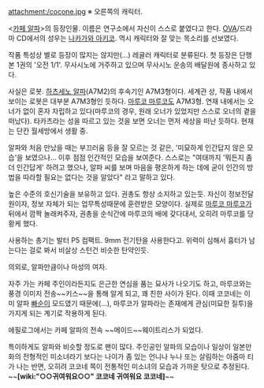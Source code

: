 attachment:/cocone.jpg
※ 오른쪽의 캐릭터.

<[[카페 알파]]>의 등장인물. 이름은 연구소에서 자신이 스스로 붙였다고 한다.
[[OVA]]/드라마 CD에서의 성우는 [[나카가와 아키코]]. 역시 캐릭터와 잘 맞는 목소리를 선보였다.

작품 특성상 별로 등장이 많지는 않지만(…) 레귤러 캐릭터로 분류된다. 첫 등장은 단행본 1권의 '오전 1/1'. 무사시노에 거주하고 있으며 무사시노 운송의 배달원에 종사하고 있다.


사실은 로봇. [[하츠세노 알파]](A7M2)의 후속기인 A7M3형이다. 세계관 상, 작품 내에서 보이는 로봇은 대부분 A7M3형인 듯하다. [[마루코 마루코]]도 A7M3형. 연재 내에서는 오너가 없이 혼자 자립하고 있다(마루코의 경우, 원래 오너가 있었지만 스스로 오너의 곁을 떠났다). 타카츠라는 성을 따르고 있는 것을 보면 오너는 먼저 세상을 떠난 듯하다. 현재는 단칸 월세방에서 생활 중.

알파와 처음 만났을 때는 부끄러움 등을 잘 모르는 것 같은, '미묘하게 인간답지 않은 모습'을 보였으나… 이후 점점 인간적인 모습을 보여준다. 스스로는 "여태까지 '뭐든지 좀 더 인간답게' 하려고 했으나, 알파 씨를 보며 마음을 평온하게 하는 데에 굳이 인간의 방법을 따라할 필요는 없다는 것을 알았다" 라고 말하고 있다.

높은 수준의 호신기술을 보유하고 있다. 권총도 항상 소지하고 있는듯. 자신이 정보전달원이자, 정보 자체가 되는 업무특성때문에 훈련받은 모양이다. 실제로 [[마루코 마루코]]가 뒤에서 깜짝 놀래켜주자, 권총을 순식간에 마루코의 배에 갖다대서, 오히려 마루코를 당황케 했다.

사용하는 총기는 발터 P5 컴팩트. 9mm 전기탄을 사용한다고. 위력이 심해서 흉터가 남는다는 걸로 봐서 비살상 스턴건 비슷한 탄약인듯.


의외로, 알파만큼이나 마성의 여자.

자주 가는 카페 주인이라든지도 은근한 연심을 품는 묘사가 나오기도 하고, 마루코와는 풍경 이미지 전송~~키스~~을 통해 알게 되고, 꽤 친한 사이가 된다. 이때 코코네는 이미 알파 [[빠순이]] 모드였기 때문에(…), 마루코가 알파라는 존재에게 관심(미묘한 질투)을 가지게 되는 계기로 작용하게 된다.

에필로그에서는 카페 알파의 전속 ~~메이드~~웨이트리스가 되었다.

특이하게도 알파와 비슷할 정도로 팬이 많다. 주인공인 알파의 모습이나 일상이 일본만화의 전형적인 미소녀라기 보다는 나이가 좀 있는 언니나 누나 또는 살림하는 아줌마 티가 나는 반면, 오히려 코코네 쪽이 전통적인 미소녀의 모습과 가까운 탓으로 추정된다. ~~'''[wiki:"○○귀여워요○○" 코코네 귀여워요 코코네]'''~~
